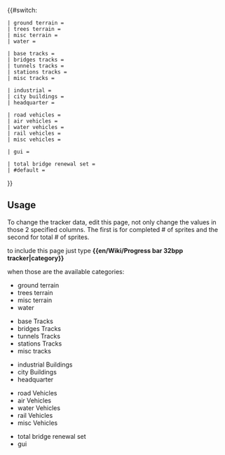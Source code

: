 {{#switch: {{{1|}}}

<!-- Terrain / Landscaping edit only 2 and 3 column -->
 | ground terrain = {{en/Development/Design Drafts/Progress bar| 65 |total = 111 |style= {{{style|}}}}}
 | trees terrain = {{en/Development/Design Drafts/Progress bar| 11 |total = 54 |style= {{{style|}}}}}
 | misc terrain = {{en/Development/Design Drafts/Progress bar| 4 |total = 30 |style= {{{style|}}}}}
 | water = {{en/Development/Design Drafts/Progress bar| 6 |total = 30 |style= {{{style|}}}}}

<!-- Tracks / Roads / Airports / Canals -->
 | base tracks = {{en/Development/Design Drafts/Progress bar| 30 |total = 81 |style= {{{style|}}}}}
 | bridges tracks = {{en/Development/Design Drafts/Progress bar| 52 |total = 120 |style= {{{style|}}}}}
 | tunnels tracks = {{en/Development/Design Drafts/Progress bar| 19 |total = 72 |style= {{{style|}}}}}
 | stations tracks = {{en/Development/Design Drafts/Progress bar| 17 |total = 29 |style= {{{style|}}}}}
 | misc tracks = {{en/Development/Design Drafts/Progress bar| 9 |total = 12 |style= {{{style|}}}}}

<!-- Buildings -->
 | industrial = {{en/Development/Design Drafts/Progress bar| 34 |total = 75 |style= {{{style|}}}}}
 | city buildings = {{en/Development/Design Drafts/Progress bar| 61 |total = 77 |style= {{{style|}}}}}
 | headquarter = {{en/Development/Design Drafts/Progress bar| 5 |total = 6 |style= {{{style|}}}}}

<!-- Vehicles -->
 | road vehicles = {{en/Development/Design Drafts/Progress bar| 51 |total = 63 |style= {{{style|}}}}}
 | air vehicles = {{en/Development/Design Drafts/Progress bar| 5 |total = 41 |style= {{{style|}}}}}
 | water vehicles = {{en/Development/Design Drafts/Progress bar| 0 |total = 11 |style= {{{style|}}}}}
 | rail vehicles = {{en/Development/Design Drafts/Progress bar| 15 |total = 67 |style= {{{style|}}}}}
 | misc vehicles = {{en/Development/Design Drafts/Progress bar| 18 |total = 23 |style= {{{style|}}}}}

<!-- GUI --> 
 | gui = {{en/Development/Design Drafts/Progress bar| 42 |total = 56 |style= {{{style|}}}}}

 | total bridge renewal set = {{en/Development/Design Drafts/Progress bar| 0 |total = 100 |style= {{{style|}}}}}
 | #default = {{en/Development/Design Drafts/Progress bar| 441 |total = 1058 |style= {{{style|}}}}}
}}<noinclude>

== Usage == 
<div style="float: right; width: 200px;">
{{en/Wiki/Progress bar 32bpp tracker|ground terrain |style=font-size:75%;}}
{{en/Wiki/Progress bar 32bpp tracker|trees terrain |style=font-size:75%;}}
{{en/Wiki/Progress bar 32bpp tracker|misc terrain |style=font-size:75%;}}
{{en/Wiki/Progress bar 32bpp tracker|water |style=font-size:75%;}}

{{en/Wiki/Progress bar 32bpp tracker|base tracks |style=font-size:75%;}}
{{en/Wiki/Progress bar 32bpp tracker|bridges tracks |style=font-size:75%;}}
{{en/Wiki/Progress bar 32bpp tracker|tunnels tracks |style=font-size:75%;}}
{{en/Wiki/Progress bar 32bpp tracker|stations tracks|style=font-size:75%;}}
{{en/Wiki/Progress bar 32bpp tracker|misc tracks |style=font-size:75%;}}

{{en/Wiki/Progress bar 32bpp tracker|industrial |style=font-size:75%;}}
{{en/Wiki/Progress bar 32bpp tracker|city buildings |style=font-size:75%;}}
{{en/Wiki/Progress bar 32bpp tracker|headquarter |style=font-size:75%;}}

{{en/Wiki/Progress bar 32bpp tracker|road vehicles |style=font-size:75%;}}
{{en/Wiki/Progress bar 32bpp tracker|air vehicles |style=font-size:75%;}}
{{en/Wiki/Progress bar 32bpp tracker|water vehicles |style=font-size:75%;}}
{{en/Wiki/Progress bar 32bpp tracker|rail vehicles |style=font-size:75%;}}
{{en/Wiki/Progress bar 32bpp tracker|misc vehicles |style=font-size:75%;}}

{{en/Wiki/Progress bar 32bpp tracker|gui |style=font-size:75%;}}

{{en/Wiki/Progress bar 32bpp tracker|total bridge renewal set |style=font-size:75%;}}
</div>
<!-- Documentation -->

To change the tracker data, edit this page, not only change the values in those 2 specified columns. The first is for completed # of sprites and the second for total # of sprites.

to include this page just type '''<nowiki>{{en/Wiki/Progress bar 32bpp tracker|category}}</nowiki>'''

when those are the available categories:
* ground terrain
* trees terrain
* misc terrain
* water 


* base Tracks
* bridges Tracks
* tunnels Tracks
* stations Tracks
* misc tracks


* industrial Buildings 
* city Buildings
* headquarter


* road Vehicles
* air Vehicles
* water Vehicles
* rail Vehicles
* misc Vehicles

* total bridge renewal set
* gui


</noinclude>